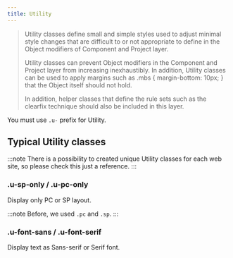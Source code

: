 ```yaml
---
title: Utility
---
```


> Utility classes define small and simple styles used to adjust minimal style changes that are difficult to or not appropriate to define in the Object modifiers of Component and Project layer.
> 
> Utility classes can prevent Object modifiers in the Component and Project layer from increasing inexhaustibly. In addition, Utility classes can be used to apply margins such as .mbs { margin-bottom: 10px; } that the Object itself should not hold.
> 
> In addition, helper classes that define the rule sets such as the clearfix technique should also be included in this layer.

You must use `.u-` prefix for Utility.

## Typical Utility classes

:::note
There is a possibility to created unique Utility classes for each web site, so please check this just a reference.
:::


### .u-sp-only / .u-pc-only

Display only PC or SP layout.

:::note
Before, we used `.pc` and `.sp`.
:::


### .u-font-sans / .u-font-serif

Display text as Sans-serif or Serif font.